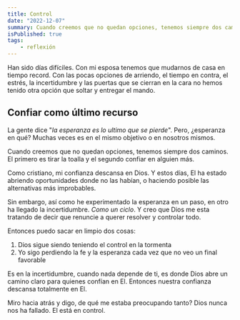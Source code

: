 ```yaml
---
title: Control
date: "2022-12-07"
summary: Cuando creemos que no quedan opciones, tenemos siempre dos caminos. El primero es tirar la toalla y el segundo confiar en alguien más.
isPublished: true
tags: 
    - reflexión
---
```


Han sido días difíciles. Con mi esposa tenemos que mudarnos de casa en tiempo record. Con las pocas opciones de arriendo, el tiempo en contra, el estrés, la incertidumbre y las puertas que se cierran en la cara no hemos tenido otra opción que soltar y entregar el mando.

## Confiar como último recurso

La gente dice "_la esperanza es lo ultimo que se pierde_". Pero, ¿esperanza en qué? Muchas veces es en el mismo objetivo o en nosotros mismos.

Cuando creemos que no quedan opciones, tenemos siempre dos caminos. El primero es tirar la toalla y el segundo confiar en alguien más.

Como cristiano, mi confianza descansa en Dios. Y estos días, El ha estado abriendo oportunidades donde no las habían, o haciendo posible las alternativas más improbables.

Sin embargo, así como he experimentado la esperanza en un paso, en otro ha llegado la incertidumbre. _Como un ciclo_. Y creo que Dios me esta tratando de decir que renuncie a querer resolver y controlar todo.

Entonces puedo sacar en limpio dos cosas:

1. Dios sigue siendo teniendo el control en la tormenta
2. Yo sigo perdiendo la fe y la esperanza cada vez que no veo un final favorable

Es en la incertidumbre, cuando nada depende de ti, es donde Dios abre un camino claro para quienes confían en El. Entonces nuestra confianza descansa totalmente en El.

Miro hacia atrás y digo, de qué me estaba preocupando tanto? Dios nunca nos ha fallado. El está en control.
